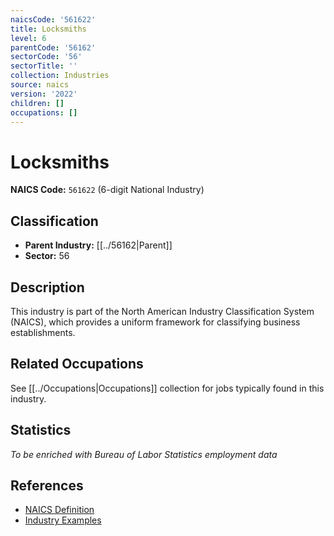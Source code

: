 ```yaml
---
naicsCode: '561622'
title: Locksmiths
level: 6
parentCode: '56162'
sectorCode: '56'
sectorTitle: ''
collection: Industries
source: naics
version: '2022'
children: []
occupations: []
---
```

# Locksmiths

**NAICS Code:** `561622` (6-digit National Industry)

## Classification

- **Parent Industry:** [[../56162|Parent]]
- **Sector:** 56

## Description

This industry is part of the North American Industry Classification System (NAICS), which provides a uniform framework for classifying business establishments.

## Related Occupations

See [[../Occupations|Occupations]] collection for jobs typically found in this industry.

## Statistics

*To be enriched with Bureau of Labor Statistics employment data*

## References

- [NAICS Definition](https://www.census.gov/naics/)
- [Industry Examples](https://www.census.gov/naics/2022NAICS/)
